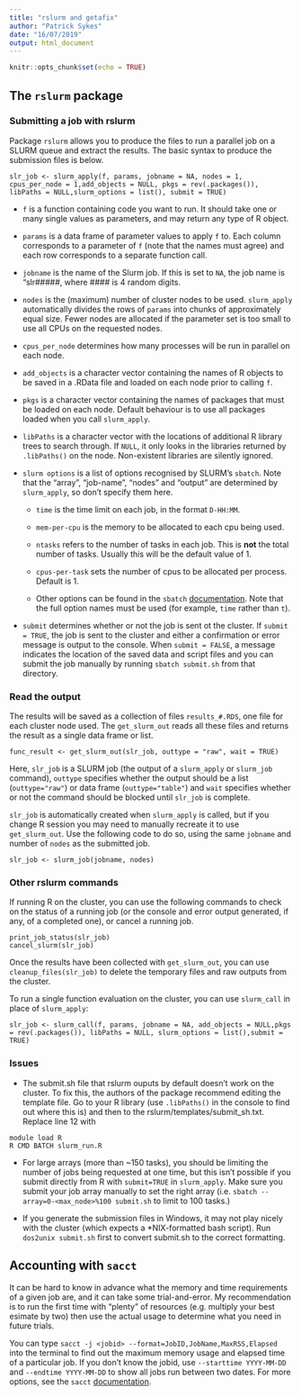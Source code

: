 ```yaml
---
title: "rslurm and getafix"
author: "Patrick Sykes"
date: "16/07/2019"
output: html_document
---
```


```r
knitr::opts_chunk$set(echo = TRUE)
```

## The `rslurm` package

### Submitting a job with rslurm

Package `rslurm` allows you to produce the files to run a parallel job on a SLURM queue and extract the results. The basic syntax to produce the submission files is below.  

```
slr_job <- slurm_apply(f, params, jobname = NA, nodes = 1, cpus_per_node = 1,add_objects = NULL, pkgs = rev(.packages()), libPaths = NULL,slurm_options = list(), submit = TRUE)
```

* `f` is a function containing code you want to run. It should take one or many single values as parameters, and may return any type of R object.

* `params` is a data frame of parameter values to apply `f` to. Each column corresponds to a parameter of `f` (note that the names must agree) and each row corresponds to a separate function call.

* `jobname` is the name of the Slurm job. If this is set to `NA`, the job name is "slr#####, where #### is 4 random digits.

* `nodes` is the (maximum) number of cluster nodes to be used. `slurm_apply` automatically divides the rows of `params` into chunks of approximately equal size. Fewer nodes are allocated if the parameter set is too small to use all CPUs on the requested nodes.

* `cpus_per_node` determines how many processes will be run in parallel on each node.

* `add_objects` is a character vector containing the names of R objects to be saved in a .RData file and loaded on each node prior to calling `f`.

* `pkgs` is a character vector containing the names of packages that must be loaded on each node. Default behaviour is to use all packages loaded when you call `slurm_apply`.

* `libPaths` is a character vector with the locations of additional R library trees to search through. If `NULL`, it only looks in the libraries returned by `.libPaths()` on the node. Non-existent libraries are silently ignored.

* `slurm options` is a list of options recognised by SLURM's `sbatch`. Note that the "array", "job-name", "nodes" and "output" are determined by `slurm_apply`, so don't specify them here.

  + `time` is the time limit on each job, in the format `D-HH:MM`.

  + `mem-per-cpu` is the memory to be allocated to each cpu being used.

  + `ntasks` refers to the number of tasks in each job. This is **not** the total number of tasks. Usually this will be the default value of 1.

  + `cpus-per-task` sets the number of cpus to be allocated per process. Default is 1.

  + Other options can be found in the `sbatch` [documentation](https://slurm.schedmd.com/sbatch.html). Note that the full option names must be used (for example, `time` rather than `t`).

* `submit` determines whether or not the job is sent ot the cluster. If `submit = TRUE`, the job is sent to the cluster and either a confirmation or error message is output to the console. When `submit = FALSE`, a message indicates the location of the saved data and script files and you can submit the job manually by running `sbatch submit.sh` from that directory.

### Read the output

The results will be saved as a collection of files `results_#.RDS`, one file for each cluster node used. The `get_slurm_out` reads all these files and returns the result as a single data frame or list.

```
func_result <- get_slurm_out(slr_job, outtype = "raw", wait = TRUE)
```

Here, `slr_job` is a SLURM job (the output of a `slurm_apply` or `slurm_job` command), `outtype` specifies whether the output should be a list (`outtype="raw"`) or data frame (`outtype="table"`) and `wait` specifies whether or not the command should be blocked until `slr_job` is complete.

`slr_job` is automatically created when `slurm_apply` is called, but if you change R session you may need to manually recreate it to use `get_slurm_out`. Use the following code to do so, using the same `jobname` and number of `nodes` as the submitted job.

```
slr_job <- slurm_job(jobname, nodes)
```

### Other rslurm commands

If running R on the cluster, you can use the following commands to check on the status of a running job (or the console and error output generated, if any, of a completed one), or cancel a running job. 

```
print_job_status(slr_job)
cancel_slurm(slr_job)
```

Once the results have been collected with `get_slurm_out`, you can use `cleanup_files(slr_job)` to delete the temporary files and raw outputs from the cluster.

To run a single function evaluation on the cluster, you can use `slurm_call` in place of `slurm_apply`:

```
slr_job <- slurm_call(f, params, jobname = NA, add_objects = NULL,pkgs = rev(.packages()), libPaths = NULL, slurm_options = list(),submit = TRUE)
```

### Issues

* The submit.sh file that rslurm ouputs by default doesn't work on the cluster. To fix this, the authors of the package recommend editing the template file. Go to your R library (use `.libPaths()` in the console to find out where this is) and then to the rslurm/templates/submit_sh.txt. Replace line 12 with

```
module load R
R CMD BATCH slurm_run.R
```

* For large arrays (more than ~150 tasks), you should be limiting the number of jobs being requested at one time, but this isn't possible if you submit directly from R with `submit=TRUE` in `slurm_apply`. Make sure you submit your job array manually to set the right array (i.e. `sbatch --array=0-<max_node>%100 submit.sh` to limit to 100 tasks.)

* If you generate the submission files in Windows, it may not play nicely with the cluster (which expects a *NIX-formatted bash script). Run `dos2unix submit.sh` first to convert submit.sh to the correct formatting.

## Accounting with `sacct`

It can be hard to know in advance what the memory and time requirements of a given job are, and it can take some trial-and-error. My recommendation is to run the first time with "plenty" of resources (e.g. multiply your best esimate by two) then use the actual usage to determine what you need in future trials.

You can type `sacct -j <jobid> --format=JobID,JobName,MaxRSS,Elapsed` into the terminal to find out the maximum memory usage and elapsed time of a particular job. If you don't know the jobid, use `--starttime YYYY-MM-DD` and `--endtime YYYY-MM-DD` to show all jobs run between two dates. For more options, see the `sacct` [documentation](https://slurm.schedmd.com/sacct.html).